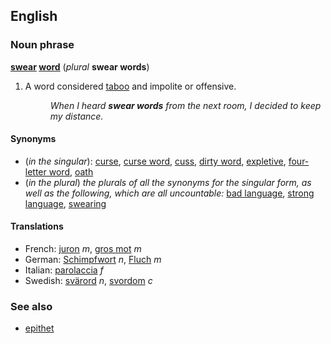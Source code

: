 == English ==
=== Noun phrase ===
'''[[swear]] [[word]]''' (''plural'' '''swear words''')

#A word considered [[taboo]] and impolite or offensive.
#:''When I heard '''swear words''' from the next room, I decided to keep my distance.''

====Synonyms====
*(''in the singular''): [[curse]], [[curse word]], [[cuss]], [[dirty word]], [[expletive]], [[four-letter word]], [[oath]]
*(''in the plural'') ''the plurals of all the synonyms for the singular form, as well as the following, which are all uncountable:'' [[bad language]], [[strong language]], [[swearing]]

==== Translations ====
*French: [[juron]] ''m'', [[gros mot]] ''m''
*German: [[Schimpfwort]] ''n'', [[Fluch]] ''m''
*Italian: [[parolaccia]] ''f''
*Swedish: [[svärord]] ''n'', [[svordom]] ''c''

===See also===
*[[epithet]]